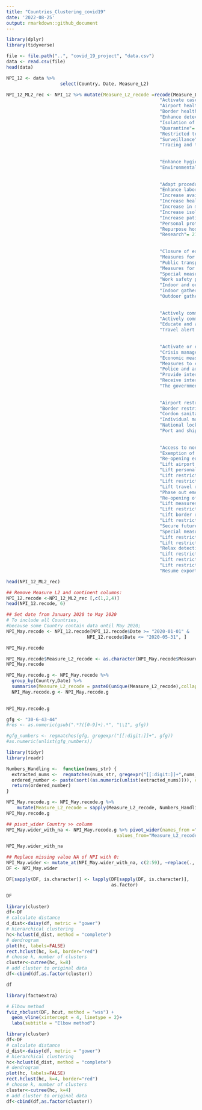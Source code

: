---
title: "Countries_Clustering_covid19"
date: '2022-08-25'
output: rmarkdown::github_document
---

```{r message=FALSE, warning=FALSE}
library(dplyr)
library(tidyverse)
```

```{r}
file <- file.path("..", "covid_19_project", "data.csv")
data <- read.csv(file)
head(data)
```

```{r}
NPI_12 <- data %>%
                    select(Country, Date, Measure_L2)
```

```{r}
NPI_12_ML2_rec <- NPI_12 %>% mutate(Measure_L2_recode =recode(Measure_L2,
                                                         "Activate case notification"= 1,
                                                         "Airport health check"= 2,
                                                         "Border health check" = 3,
                                                         "Enhance detection system"= 4,
                                                         "Isolation of cases"= 5,
                                                         "Quarantine"= 6,
                                                         "Restricted testing"= 7,
                                                         "Surveillance"= 8,
                                                         "Tracing and tracking"=9,
                                                         
                                                         
                                                         "Enhance hygiene conditions"= 10,
                                                         "Environmental cleaning and disinfection"= 11,
                                                         
                                                         
                                                         "Adapt procedures for patient management"= 12,
                                                         "Enhance laboratory testing capacity"= 13,
                                                         "Increase availability of PPE"= 14,
                                                         "Increase healthcare workforce"= 15,
                                                         "Increase in medical supplies and equipment"= 16,
                                                         "Increase isolation and quarantine facilities"= 17,
                                                         "Increase patient capacity"= 18,
                                                         "Personal protective measures"= 19,
                                                         "Repurpose hospitals"= 20,
                                                         "Research"= 21,
                                                         
                                                         
                                                         "Closure of educational institutions"=22,
                                                         "Measures for public transport"= 23,
                                                         "Public transport restriction"=24,
                                                         "Measures for special populations"=25,
                                                         "Special measures for certain establishments"= 26,
                                                         "Work safety protocols"= 27,
                                                         "Indoor and outdoor gathering restriction"=28,
                                                         "Indoor gathering restriction"=29,
                                                         "Outdoor gathering restriction"=30,
                                                         
                                                         
                                                         "Actively communicate with healthcare professionals"= 31,
                                                         "Actively communicate with managers"= 32,
                                                         "Educate and actively communicate with the public"=33,
                                                         "Travel alert and warning"= 34,
                                                         
                                                         
                                                         "Activate or establish emergency response"=35,
                                                         "Crisis management plans"= 36,
                                                         "Economic measure to stimulate consumption"=37,
                                                         "Measures to ensure security of supply"= 38,
                                                         "Police and army interventions"=39,
                                                         "Provide international help"=40,
                                                         "Receive international help"= 41,
                                                         "The government provide assistance to vulnerable populations"= 42,
                                                         
                                                         
                                                         "Airport restriction"= 43,
                                                         "Border restriction"=44,
                                                         "Cordon sanitaire"= 45,
                                                         "Individual movement restrictions"=46,
                                                         "National lockdown"=47,
                                                         "Port and ship restriction"= 48,
                                                         
                                                         
                                                         "Access to non-essential/critical healthcare services"= 49,
                                                         "Exemption of quarantine"= 50,
                                                         "Re-opening educational institutions"= 51,
                                                         "Lift airport restrictions"= 52,
                                                         "Lift personal protective measures"= 53,
                                                         "Lift restriction on individual movements"=54,
                                                         "Lift restriction on public transports"= 55,
                                                         "Lift travel restriction"= 56,
                                                         "Phase out emergency management"= 57,
                                                         "Re-opening of educational institutions"= 58,
                                                         "Lift measures to protect vulnerable populations"= 59,
                                                         "Lift restriction on indoor gatherings"=60,
                                                         "Lift border restrictions"= 61,
                                                         "Lift restriction on outdoor gatherings"= 62,
                                                         "Secure future access to anti-Covid19 medication and vaccine"= 63,
                                                         "Special measures for certain establishments"= 64,
                                                         "Lift restriction on indoor and outdoor gatherings" = 65,
                                                         "Lift restriction on indoor-gatherings"= 66,
                                                         "Relax detection system"= 67,
                                                         "Lift restrictions on outdoor gatherings"= 68,
                                                         "Lift restrictions on indoor and outdoor gatherings"= 69,
                                                         "Lift restricton on outdoor gatherings"= 70,
                                                         "Resume export of medical and personal protective equipment"= 71 )) 
```

```{r}
head(NPI_12_ML2_rec)
```

```{r}
## Remove Measure_L2 and continent columns:  
NPI_12.recode <-NPI_12_ML2_rec [,c(1,2,4)] 
head(NPI_12.recode, 6)
```

```{r}
## Set date from January 2020 to May 2020
# To include all Countries, 
#because some Country contain data until May 2020;
NPI_May.recode <- NPI_12.recode[NPI_12.recode$Date >= "2020-01-01" &    # Extract data frame subset
                              NPI_12.recode$Date <= "2020-05-31", ]

NPI_May.recode
```

```{r}
NPI_May.recode$Measure_L2_recode <- as.character(NPI_May.recode$Measure_L2_recode)
NPI_May.recode
```

```{r}
NPI_May.recode.g <- NPI_May.recode %>% 
  group_by(Country,Date) %>%
  summarise(Measure_L2_recode = paste0(unique(Measure_L2_recode),collapse="-"))
  NPI_May.recode.g <- NPI_May.recode.g
  

NPI_May.recode.g
```

```{r}
gfg <- "30-6-43-44"
#res <- as.numeric(gsub(".*?([0-9]+).*", "\\1", gfg))   

#gfg_numbers <- regmatches(gfg, gregexpr("[[:digit:]]+", gfg))
#as.numeric(unlist(gfg_numbers))

library(tidyr)
library(readr)

Numbers_Handling <-  function(nums_str) {
  extracted_nums <-  regmatches(nums_str, gregexpr("[[:digit:]]+",nums_str))
  ordered_number <- paste(sort((as.numeric(unlist(extracted_nums)))), collapse="-")
  return(ordered_number)
}
```

```{r}
NPI_May.recode.g <- NPI_May.recode.g %>%
    mutate(Measure_L2_recode = sapply(Measure_L2_recode, Numbers_Handling))
NPI_May.recode.g
```

```{r}
## pivot_wider Country >> column
NPI_May.wider_with_na <- NPI_May.recode.g %>% pivot_wider(names_from ="Country",
                                         values_from="Measure_L2_recode")

NPI_May.wider_with_na
```

```{r}
## Replace missing value NA of NPI with 0:   
NPI_May.wider <- mutate_at(NPI_May.wider_with_na, c(2:59), ~replace(., is.na(.), 0))
DF <- NPI_May.wider
```

```{r}
DF[sapply(DF, is.character)] <- lapply(DF[sapply(DF, is.character)], 
                                       as.factor)

DF
```

```{r}
library(cluster)
df<-DF
# calculate distance
d_dist<-daisy(df, metric = "gower")
# hierarchical clustering
hc<-hclust(d_dist, method = "complete")
# dendrogram 
plot(hc, labels=FALSE)
rect.hclust(hc, k=8, border="red")
# choose k, number of clusters 
cluster<-cutree(hc, k=8)
# add cluster to original data 
df<-cbind(df,as.factor(cluster))
```

```{r}
df
```

```{r}
library(factoextra)

# Elbow method
fviz_nbclust(DF, hcut, method = "wss") +
  geom_vline(xintercept = 4, linetype = 2)+
  labs(subtitle = "Elbow method")
```

```{r}

library(cluster)
df<-DF
# calculate distance
d_dist<-daisy(df, metric = "gower")
# hierarchical clustering
hc<-hclust(d_dist, method = "complete")
# dendrogram 
plot(hc, labels=FALSE)
rect.hclust(hc, k=4, border="red")
# choose k, number of clusters 
cluster<-cutree(hc, k=4)
# add cluster to original data 
df<-cbind(df,as.factor(cluster))
```
